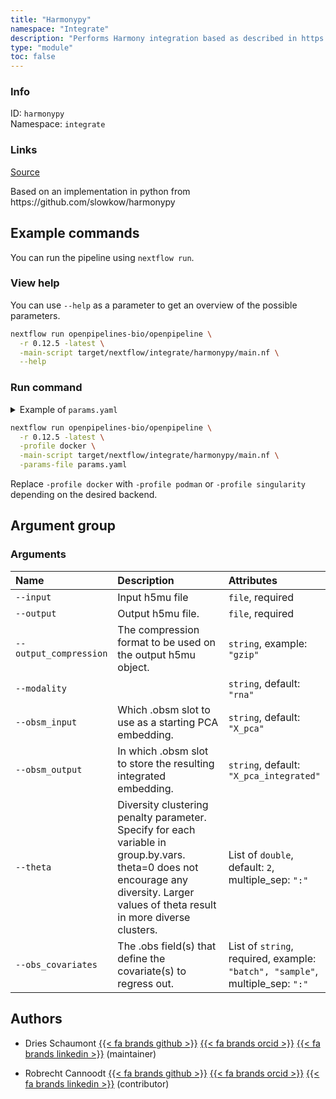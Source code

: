 ```yaml
---
title: "Harmonypy"
namespace: "Integrate"
description: "Performs Harmony integration based as described in https://github.com/immunogenomics/harmony."
type: "module"
toc: false
---
```


::: {.column-margin}

### Info

ID: `harmonypy`  
Namespace: `integrate`

### Links
[Source](https://github.com/openpipelines-bio/openpipeline/blob/0.12.5/./src/integrate/harmonypy){.btn-action .btn-sm .btn-info .btn role="button"}

:::

Based on an implementation in python from https://github.com/slowkow/harmonypy

## Example commands

You can run the pipeline using `nextflow run`.

### View help

You can use `--help` as a parameter to get an overview of the possible parameters.

```bash
nextflow run openpipelines-bio/openpipeline \
  -r 0.12.5 -latest \
  -main-script target/nextflow/integrate/harmonypy/main.nf \
  --help
```

### Run command

<details>
<summary>Example of `params.yaml`</summary>
```yaml
# Arguments
input: # please fill in - example: "path/to/file"
# output: "$id.$key.output.output"
# output_compression: "gzip"
modality: "rna"
obsm_input: "X_pca"
obsm_output: "X_pca_integrated"
theta: [2]
obs_covariates: # please fill in - example: ["batch", "sample"]

# Nextflow input-output arguments
publish_dir: # please fill in - example: "output/"
# param_list: "my_params.yaml"
```
</details>

```bash
nextflow run openpipelines-bio/openpipeline \
  -r 0.12.5 -latest \
  -profile docker \
  -main-script target/nextflow/integrate/harmonypy/main.nf \
  -params-file params.yaml
```

:::{.callout-note}
Replace `-profile docker` with `-profile podman` or `-profile singularity` depending on the desired backend.
:::

## Argument group

### Arguments

|Name                   |Description                                                                                                                                                                           |Attributes                                                                    |
|:----------------------|:-------------------------------------------------------------------------------------------------------------------------------------------------------------------------------------|:-----------------------------------------------------------------------------|
|`--input`              |Input h5mu file                                                                                                                                                                       |`file`, required                                                              |
|`--output`             |Output h5mu file.                                                                                                                                                                     |`file`, required                                                              |
|`--output_compression` |The compression format to be used on the output h5mu object.                                                                                                                          |`string`, example: `"gzip"`                                                   |
|`--modality`           |                                                                                                                                                                                      |`string`, default: `"rna"`                                                    |
|`--obsm_input`         |Which .obsm slot to use as a starting PCA embedding.                                                                                                                                  |`string`, default: `"X_pca"`                                                  |
|`--obsm_output`        |In which .obsm slot to store the resulting integrated embedding.                                                                                                                      |`string`, default: `"X_pca_integrated"`                                       |
|`--theta`              |Diversity clustering penalty parameter. Specify for each variable in group.by.vars. theta=0 does not encourage any diversity. Larger values of theta result in more diverse clusters. |List of `double`, default: `2`, multiple_sep: `":"`                           |
|`--obs_covariates`     |The .obs field(s) that define the covariate(s) to regress out.                                                                                                                        |List of `string`, required, example: `"batch", "sample"`, multiple_sep: `":"` |

## Authors


  * Dries Schaumont [{{< fa brands github >}}](https://github.com/DriesSchaumont) [{{< fa brands orcid >}}](https://orcid.org/0000-0002-4389-0440) [{{< fa brands linkedin >}}](https://linkedin.com/in/dries-schaumont) (maintainer)

  * Robrecht Cannoodt [{{< fa brands github >}}](https://github.com/rcannood) [{{< fa brands orcid >}}](https://orcid.org/0000-0003-3641-729X) [{{< fa brands linkedin >}}](https://linkedin.com/in/robrechtcannoodt) (contributor)
